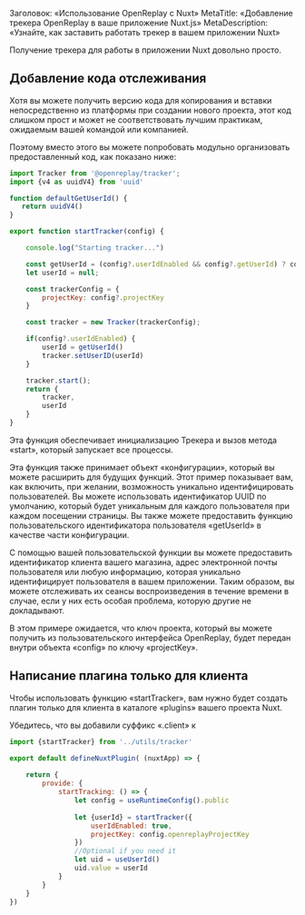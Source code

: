 Заголовок: «Использование OpenReplay с Nuxt»
MetaTitle: «Добавление трекера OpenReplay в ваше приложение Nuxt.js»
MetaDescription: «Узнайте, как заставить работать трекер в вашем приложении Nuxt»

Получение трекера для работы в приложении Nuxt довольно просто.

## Добавление кода отслеживания

Хотя вы можете получить версию кода для копирования и вставки непосредственно из платформы при создании нового проекта, этот код слишком прост и может не соответствовать лучшим практикам, ожидаемым вашей командой или компанией.

Поэтому вместо этого вы можете попробовать модульно организовать предоставленный код, как показано ниже:


```jsx
import Tracker from '@openreplay/tracker';
import {v4 as uuidV4} from 'uuid'

function defaultGetUserId() {
   return uuidV4() 
}

export function startTracker(config) {

    console.log("Starting tracker...")

    const getUserId = (config?.userIdEnabled && config?.getUserId) ? config.getUserId : defaultGetUserId
    let userId = null;

    const trackerConfig = {
        projectKey: config?.projectKey
    }

    const tracker = new Tracker(trackerConfig);

    if(config?.userIdEnabled) {
        userId = getUserId()
        tracker.setUserID(userId)
    }

    tracker.start();
    return {
        tracker,
        userId
    }
}
```


Эта функция обеспечивает инициализацию Трекера и вызов метода «start», который запускает все процессы.

Эта функция также принимает объект «конфигурации», который вы можете расширить для будущих функций. Этот пример показывает вам, как включить, при желании, возможность уникально идентифицировать пользователей. Вы можете использовать идентификатор UUID по умолчанию, который будет уникальным для каждого пользователя при каждом посещении страницы. Вы также можете предоставить функцию пользовательского идентификатора пользователя «getUserId» в качестве части конфигурации.

С помощью вашей пользовательской функции вы можете предоставить идентификатор клиента вашего магазина, адрес электронной почты пользователя или любую информацию, которая уникально идентифицирует пользователя в вашем приложении. Таким образом, вы можете отслеживать их сеансы воспроизведения в течение времени в случае, если у них есть особая проблема, которую другие не докладывают.

В этом примере ожидается, что ключ проекта, который вы можете получить из пользовательского интерфейса OpenReplay, будет передан внутри объекта «config» по ключу «projectKey».

## Написание плагина только для клиента

Чтобы использовать функцию «startTracker», вам нужно будет создать плагин только для клиента в каталоге «plugins» вашего проекта Nuxt.

Убедитесь, что вы добавили суффикс «.client» к
```jsx
import {startTracker} from '../utils/tracker'

export default defineNuxtPlugin( (nuxtApp) => {
    
    return {
        provide: {
            startTracking: () => {
                let config = useRuntimeConfig().public
                
                let {userId} = startTracker({
                    userIdEnabled: true,
                    projectKey: config.openreplayProjectKey
                })
                //Optional if you need it
                let uid = useUserId()
                uid.value = userId
            }
        }
    }
})
```
